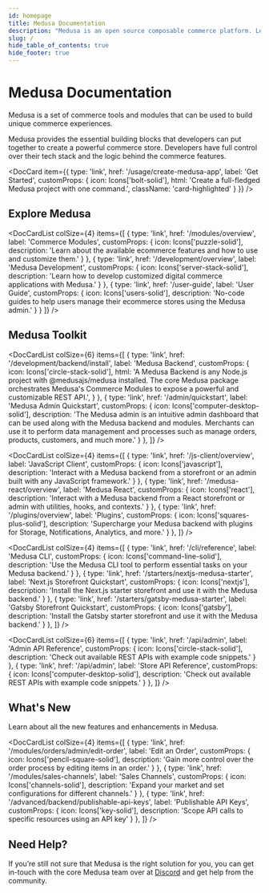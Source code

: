 ```yaml
---
id: homepage
title: Medusa Documentation
description: "Medusa is an open source composable commerce platform. Learn about its features and how to use it."
slug: /
hide_table_of_contents: true
hide_footer: true
---
```



# Medusa Documentation

Medusa is a set of commerce tools and modules that can be used to build unique commerce experiences.

Medusa provides the essential building blocks that developers can put together to create a powerful commerce store. Developers have full control over their tech stack and the logic behind the commerce features.

<DocCard item={{
  type: 'link',
  href: '/usage/create-medusa-app',
  label: 'Get Started',
  customProps: {
    icon: Icons['bolt-solid'],
    html: 'Create a full-fledged Medusa project with one command.',
    className: 'card-highlighted'
  }
}} />

## Explore Medusa

<DocCardList colSize={4} items={[
  {
    type: 'link',
    href: '/modules/overview',
    label: 'Commerce Modules',
    customProps: {
      icon: Icons['puzzle-solid'],
      description: 'Learn about the available ecommerce features and how to use and customize them.'
    }
  },
  {
    type: 'link',
    href: '/development/overview',
    label: 'Medusa Development',
    customProps: {
      icon: Icons['server-stack-solid'],
      description: 'Learn how to develop customized digital commerce applications with Medusa.'
    }
  },
  {
    type: 'link',
    href: '/user-guide',
    label: 'User Guide',
    customProps: {
      icon: Icons['users-solid'],
      description: 'No-code guides to help users manage their ecommerce stores using the Medusa admin.'
    }
  }
]} />

## Medusa Toolkit

<DocCardList colSize={6} items={[
  {
    type: 'link',
    href: '/development/backend/install',
    label: 'Medusa Backend',
    customProps: {
      icon: Icons['circle-stack-solid'],
      html: 'A Medusa Backend is any Node.js project with @medusajs/medusa installed. The core Medusa package orchestrates Medusa\'s Commerce Modules to expose a powerful and customizable REST API.',
    }
  },
  {
    type: 'link',
    href: '/admin/quickstart',
    label: 'Medusa Admin Quickstart',
    customProps: {
      icon: Icons['computer-desktop-solid'],
      description: 'The Medusa admin is an intuitive admin dashboard that can be used along with the Medusa backend and modules. Merchants can use it to perform data management and processes such as manage orders, products, customers, and much more.'
    }
  },
]} />

<DocCardList colSize={4} items={[
  {
    type: 'link',
    href: '/js-client/overview',
    label: 'JavaScript Client',
    customProps: {
      icon: Icons['javascript'],
      description: 'Interact with a Medusa backend from a storefront or an admin built with any JavaScript framework.'
    }
  },
  {
    type: 'link',
    href: '/medusa-react/overview',
    label: 'Medusa React',
    customProps: {
      icon: Icons['react'],
      description: 'Interact with a Medusa backend from a React storefront or admin with utilities, hooks, and contexts.'
    }
  },
  {
    type: 'link',
    href: '/plugins/overview',
    label: 'Plugins',
    customProps: {
      icon: Icons['squares-plus-solid'],
      description: 'Supercharge your Medusa backend with plugins for Storage, Notifications, Analytics, and more.'
    }
  },
]} />

<DocCardList colSize={4} items={[
  {
    type: 'link',
    href: '/cli/reference',
    label: 'Medusa CLI',
    customProps: {
      icon: Icons['command-line-solid'],
      description: 'Use the Medusa CLI tool to perform essential tasks on your Medusa backend.'
    }
  },
  {
    type: 'link',
    href: '/starters/nextjs-medusa-starter',
    label: 'Next.js Storefront Quickstart',
    customProps: {
      icon: Icons['nextjs'],
      description: 'Install the Next.js starter storefront and use it with the Medusa backend.'
    }
  },
  {
    type: 'link',
    href: '/starters/gatsby-medusa-starter',
    label: 'Gatsby Storefront Quickstart',
    customProps: {
      icon: Icons['gatsby'],
      description: 'Install the Gatsby starter storefront and use it with the Medusa backend.'
    }
  },
]} />

<DocCardList colSize={6} items={[
  {
    type: 'link',
    href: '/api/admin',
    label: 'Admin API Reference',
    customProps: {
      icon: Icons['circle-stack-solid'],
      description: 'Check out available REST APIs with example code snippets.'
    }
  },
  {
    type: 'link',
    href: '/api/admin',
    label: 'Store API Reference',
    customProps: {
      icon: Icons['computer-desktop-solid'],
      description: 'Check out available REST APIs with example code snippets.'
    }
  },
]} />

## What's New

Learn about all the new features and enhancements in Medusa.

<DocCardList colSize={4} items={[
  {
    type: 'link',
    href: '/modules/orders/admin/edit-order',
    label: 'Edit an Order',
    customProps: {
      icon: Icons['pencil-square-solid'],
      description: 'Gain more control over the order process by editing items in an order.'
    }
  },
  {
    type: 'link',
    href: '/modules/sales-channels',
    label: 'Sales Channels',
    customProps: {
      icon: Icons['channels-solid'],
      description: 'Expand your market and set configurations for different channels.'
    }
  },
  {
    type: 'link',
    href: '/advanced/backend/publishable-api-keys',
    label: 'Publishable API Keys',
    customProps: {
      icon: Icons['key-solid'],
      description: 'Scope API calls to specific resources using an API key'
    }
  },
]} />

<!-- vale docs.HeadingPunctuation = NO -->

## Need Help?

<!-- vale docs.HeadingPunctuation = YES -->

If you’re still not sure that Medusa is the right solution for you, you can get in-touch with the core Medusa team over at [Discord](https://discord.gg/medusajs) and get help from the community.